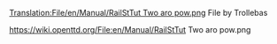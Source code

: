 [[Translation:File/en/Manual/RailStTut Two aro pow.png]]
File by Trollebas 

https://wiki.openttd.org/File:en/Manual/RailStTut Two aro pow.png